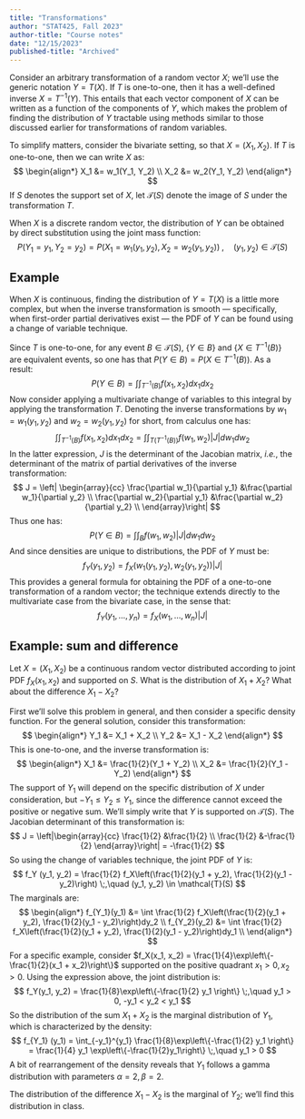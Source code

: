 ```yaml
---
title: "Transformations"
author: "STAT425, Fall 2023"
author-title: "Course notes"
date: "12/15/2023"
published-title: "Archived"
---
```


Consider an arbitrary transformation of a random vector $X$; we'll use the generic notation $Y = T(X)$. If $T$ is one-to-one, then it has a well-defined inverse $X = T^{-1}(Y)$. This entails that each vector component of $X$ can be written as a function of the components of $Y$, which makes the problem of finding the distribution of $Y$ tractable using methods similar to those discussed earlier for transformations of random variables.

To simplify matters, consider the bivariate setting, so that $X = (X_1, X_2)$. If $T$ is one-to-one, then we can write $X$ as:
$$
\begin{align*}
X_1 &= w_1(Y_1, Y_2) \\
X_2 &= w_2(Y_1, Y_2)
\end{align*}
$$
If $S$ denotes the support set of $X$, let $\mathcal{T}(S)$ denote the image of $S$ under the transformation $T$.

When $X$ is a discrete random vector, the distribution of $Y$ can be obtained by direct substitution using the joint mass function:
$$
P(Y_1 = y_1, Y_2 = y_2) = P(X_1 = w_1(y_1, y_2), X_2 = w_2(y_1, y_2))
\;,\quad
(y_1, y_2) \in \mathcal{T}(S)
$$

::: callout-note
## Example

:::

When $X$ is continuous, finding the distribution of $Y = T(X)$ is a little more complex, but when the inverse transformation is smooth --- specifically, when first-order partial derivatives exist --- the PDF of $Y$ can be found using a change of variable technique.

Since $T$ is one-to-one, for any event $B \in \mathcal{T}(S)$, $\{Y\in B\}$ and $\{X \in T^{-1}(B)\}$ are equivalent events, so one has that $P(Y \in B) = P(X \in T^{-1}(B))$. As a result:
$$
P(Y \in B) = \int\int_{T^{-1}(B)} f(x_1, x_2) dx_1 dx_2
$$
Now consider applying a multivariate change of variables to this integral by applying the transformation $T$. Denoting the inverse transformations by $w_1 = w_1(y_1, y_2)$ and $w_2 = w_2(y_1, y_2)$ for short, from calculus one has:
$$
\int\int_{T^{-1}(B)} f(x_1, x_2) dx_1 dx_2
= \int\int_{T(T^{-1}(B))} f(w_1, w_2) |J| dw_1 dw_2
$$
In the latter expression, $J$ is the determinant of the Jacobian matrix, *i.e.*, the determinant of the matrix of partial derivatives of the inverse transformation:
$$
J = \left| \begin{array}{cc}
  \frac{\partial w_1}{\partial y_1} &\frac{\partial w_1}{\partial y_2} \\
  \frac{\partial w_2}{\partial y_1} &\frac{\partial w_2}{\partial y_2} \\
  \end{array}\right|
$$
Thus one has:
$$
P(Y \in B) = \int\int_B f(w_1, w_2) |J| dw_1 dw_2
$$
And since densities are unique to distributions, the PDF of $Y$ must be:
$$
f_Y(y_1, y_2) = f_X \left(w_1(y_1, y_2), w_2(y_1, y_2)\right) |J|
$$
This provides a general formula for obtaining the PDF of a one-to-one transformation of a random vector; the technique extends directly to the multivariate case from the bivariate case, in the sense that:
$$
f_Y (y_1, \dots, y_n) = f_X(w_1, \dots, w_n) |J|
$$

::: callout-note
## Example: sum and difference

Let $X = (X_1, X_2)$ be a continuous random vector distributed according to joint PDF $f_X(x_1, x_2)$ and supported on $S$. What is the distribution of $X_1 + X_2$? What about the difference $X_1 - X_2$?

First we'll solve this problem in general, and then consider a specific density function. For the general solution, consider this transformation:
$$
\begin{align*}
Y_1 &= X_1 + X_2 \\
Y_2 &= X_1 - X_2 
\end{align*}
$$
This is one-to-one, and the inverse transformation is:
$$
\begin{align*}
X_1 &= \frac{1}{2}(Y_1 + Y_2) \\
X_2 &= \frac{1}{2}(Y_1 - Y_2)
\end{align*}
$$
The support of $Y_1$ will depend on the specific distribution of $X$ under consideration, but $-Y_1 \leq Y_2 \leq Y_1$, since the difference cannot exceed the positive or negative sum. We'll simply write that $Y$ is supported on $\mathcal{T}(S)$. The Jacobian determinant of this transformation is:
$$
J = \left|\begin{array}{cc}
  \frac{1}{2} &\frac{1}{2} \\
  \frac{1}{2} &-\frac{1}{2}
  \end{array}\right|
= -\frac{1}{2}
$$
So using the change of variables technique, the joint PDF of $Y$ is:
$$
f_Y (y_1, y_2) = \frac{1}{2} f_X\left(\frac{1}{2}(y_1 + y_2), \frac{1}{2}(y_1 - y_2)\right)
\;,\quad (y_1, y_2) \in \mathcal{T}(S)
$$
The marginals are:
$$
\begin{align*}
f_{Y_1}(y_1) &= \int \frac{1}{2} f_X\left(\frac{1}{2}(y_1 + y_2), \frac{1}{2}(y_1 - y_2)\right)dy_2 \\
f_{Y_2}(y_2) &= \int \frac{1}{2} f_X\left(\frac{1}{2}(y_1 + y_2), \frac{1}{2}(y_1 - y_2)\right)dy_1 \\
\end{align*}
$$
For a specific example, consider $f_X(x_1, x_2) = \frac{1}{4}\exp\left\{-\frac{1}{2}(x_1 + x_2)\right\}$ supported on the positive quadrant $x_1 > 0, x_2 > 0$. Using the expression above, the joint distribution is:
$$
f_Y(y_1, y_2) = \frac{1}{8}\exp\left\{-\frac{1}{2} y_1 \right\}
\;,\quad
y_1 > 0, -y_1 < y_2 < y_1
$$
So the distribution of the sum $X_1 + X_2$ is the marginal distribution of $Y_1$, which is characterized by the density:
$$
f_{Y_1} (y_1) = \int_{-y_1}^{y_1} \frac{1}{8}\exp\left\{-\frac{1}{2} y_1 \right\} = \frac{1}{4} y_1 \exp\left\{-\frac{1}{2}y_1\right\}
\;,\quad
y_1 > 0
$$
A bit of rearrangement of the density reveals that $Y_1$ follows a gamma distribution with parameters $\alpha = 2, \beta = 2$.

The distribution of the difference $X_1 - X_2$ is the marginal of $Y_2$; we'll find this distribution in class.
:::